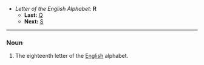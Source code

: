 *''Letter of the English Alphabet:'' '''R'''
**'''Last:''' [[Q]]
**'''Next:''' [[S]]
----

===Noun===

#The eighteenth letter of the [[English]] alphabet.
